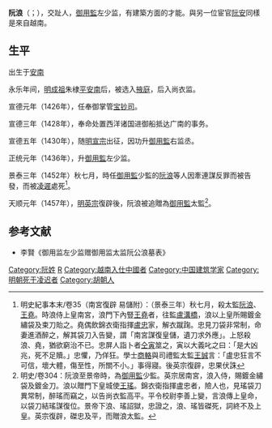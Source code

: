 '''阮浪'''（{{vie|v='''Nguyễn Lãng'''|hn=阮浪}}；{{bd|？||1452年|}}），交趾人，[[御用監|御用監]]左少监，有建築方面的才能。與另一位宦官[[阮安|阮安]]同樣是來自越南。

== 生平 ==
出生于[[安南|安南]]

永乐年间，[[明成祖|明成祖]]朱棣[[明入越|平安南]]后，被选入[[掖庭|掖庭]]，后入尚衣监。

宣德元年（1426年），任奉御掌管[[宝钞司|宝钞司]]。

宣德三年（1428年），奉命处置西洋诸国进御船抵达广南的事务。

宣德五年（1430年），随[[明宣宗|明宣宗]]出征，因功升[[御用監|御用監]]右监丞。

正统元年（1436年），升[[御用監|御用監]]左少监。

景泰三年（1452年）秋七月，時任[[御用監|御用監]]少監的[[阮浪|阮浪]]等人因牽連謀反罪而被告發，而被[[凌遲|凌遲]]處死<ref>明史紀事本末/卷35（南宮復辟 易儲附）：（景泰三年）秋七月，殺太監[[阮浪|阮浪]]、[[王堯|王堯]]。時浪侍上皇南宮，浪門下內豎[[王堯|王堯]]者，往監[[盧溝橋|盧溝橋]]，浪以上皇所賜鍍金繡袋及束刀貽之。堯偶飲錦衣衛指揮[[盧忠|盧忠]]家，解衣蹴踘。忠見刀袋非常制，命妻進酒醉之，解其袋刀入告變，謂「南宮謀復皇儲，遺刀求外應」。上怒殺浪、堯，猶欲窮治不已。忠屏人詣卜者[[仝寅|仝寅]]筮之，寅以大義叱之曰：「是大凶兆，死不足贖。」忠懼，乃佯狂。學士[[商輅|商輅]]與司禮監太監[[王誠|王誠]]言：「盧忠狂言不可信，壞大體，傷至性，所關不小。」事得寢。後英宗復辟，忠果伏誅</ref>。 

天顺元年（1457年），[[明英宗|明英宗]]復辟後，阮浪被追贈為[[御用監|御用監]]太監<ref>明史/卷304：阮浪至景帝時，為[[御用監|御用監]]少監。英宗居南宮，浪入侍，賜鍍金繡袋及鍍金刀。浪以贈門下皇城使[[王瑤|王瑤]]。錦衣衛指揮盧忠者，險人也，見瑤袋刀異常制，醉瑤而竊之，以告尚衣監高平。平令校尉李善上變，言浪傳上皇命，以袋刀結瑤謀復位。景帝下浪、瑤詔獄，忠證之，浪、瑤皆磔死，詞終不及上皇。英宗復辟，磔忠及平，而贈浪太監。</ref>。

== 参考文献 ==
{{Reflist}}
* 李賢《御用监左少监赠御用监太监阮公浪墓表》

{{reflist}}
[[Category:阮姓|Category:阮姓]]
[[Category:明朝宦官|R]]
[[Category:越南入仕中國者|Category:越南入仕中國者]]
[[Category:中国建筑学家|Category:中国建筑学家]]
[[Category:明朝死于凌迟者|Category:明朝死于凌迟者]]
[[Category:胡朝人|Category:胡朝人]]